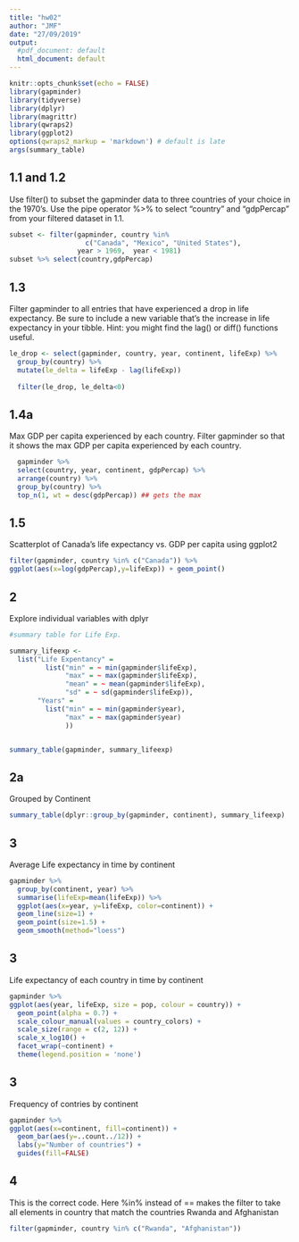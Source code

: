```yaml
---
title: "hw02"
author: "JMF"
date: "27/09/2019"
output:
  #pdf_document: default
  html_document: default
---
```


```r
knitr::opts_chunk$set(echo = FALSE)
library(gapminder)
library(tidyverse)
library(dplyr)
library(magrittr)
library(qwraps2)
library(ggplot2)
options(qwraps2_markup = 'markdown') # default is late
args(summary_table)
```

## 1.1 and 1.2
Use filter() to subset the gapminder data to three countries of your choice in the 1970’s.
Use the pipe operator %>% to select “country” and “gdpPercap” from your filtered dataset in 1.1.
```r
subset <- filter(gapminder, country %in% 
                   c("Canada", "Mexico", "United States"), 
                 year > 1969,  year < 1981)
subset %>% select(country,gdpPercap)
```
## 1.3 
Filter gapminder to all entries that have experienced a drop in life expectancy. Be sure to include a new variable that’s the increase in life expectancy in your tibble. Hint: you might find the lag() or diff() functions useful.

```r
le_drop <- select(gapminder, country, year, continent, lifeExp) %>%
  group_by(country) %>%
  mutate(le_delta = lifeExp - lag(lifeExp))
  
  filter(le_drop, le_delta<0)
```

## 1.4a 
Max GDP per capita experienced by each country.
Filter gapminder so that it shows the max GDP per capita experienced by each country.
```r
  gapminder %>%
  select(country, year, continent, gdpPercap) %>%
  arrange(country) %>%
  group_by(country) %>%
  top_n(1, wt = desc(gdpPercap)) ## gets the max

```

## 1.5 
Scatterplot of Canada’s life expectancy vs. GDP per capita using ggplot2

```r
filter(gapminder, country %in% c("Canada")) %>%
ggplot(aes(x=log(gdpPercap),y=lifeExp)) + geom_point() 
```

## 2 
Explore individual variables with dplyr

```r
#summary table for Life Exp.

summary_lifeexp <-
  list("Life Expentancy" =
         list("min" = ~ min(gapminder$lifeExp),
              "max" = ~ max(gapminder$lifeExp),
              "mean" = ~ mean(gapminder$lifeExp),
              "sd" = ~ sd(gapminder$lifeExp)),
       "Years" = 
         list("min" = ~ min(gapminder$year),
              "max" = ~ max(gapminder$year)
              ))


summary_table(gapminder, summary_lifeexp)

```

## 2a

Grouped by Continent
```r

summary_table(dplyr::group_by(gapminder, continent), summary_lifeexp)

```




## 3

Average Life expectancy in time by continent

```r
gapminder %>%
  group_by(continent, year) %>%
  summarise(lifeExp=mean(lifeExp)) %>%
  ggplot(aes(x=year, y=lifeExp, color=continent)) +
  geom_line(size=1) + 
  geom_point(size=1.5) +
  geom_smooth(method="loess")
```



## 3
Life expectancy of each country in time by continent

```r
gapminder %>%
ggplot(aes(year, lifeExp, size = pop, colour = country)) +
  geom_point(alpha = 0.7) +
  scale_colour_manual(values = country_colors) +
  scale_size(range = c(2, 12)) +
  scale_x_log10() +
  facet_wrap(~continent) +
  theme(legend.position = 'none')
```


## 3
Frequency of contries by continent

```r
gapminder %>%
ggplot(aes(x=continent, fill=continent)) + 
  geom_bar(aes(y=..count../12)) +
  labs(y="Number of countries") +
  guides(fill=FALSE)
```


## 4

This is the correct code. Here %in% instead of == makes the filter to take all elements in country that match the countries Rwanda and Afghanistan

```r
filter(gapminder, country %in% c("Rwanda", "Afghanistan"))

```

